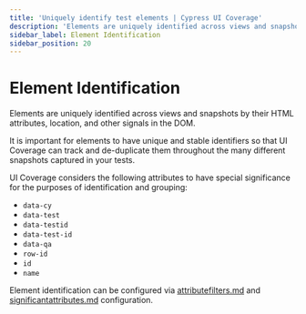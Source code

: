 ```yaml
---
title: 'Uniquely identify test elements | Cypress UI Coverage'
description: 'Elements are uniquely identified across views and snapshots by their HTML attributes, location, and other signals in the DOM.'
sidebar_label: Element Identification
sidebar_position: 20
---
```


# Element Identification

<UICovAddon />

Elements are uniquely identified across views and snapshots by their HTML attributes, location, and other signals in the DOM.

It is important for elements to have unique and stable identifiers so that UI Coverage can track and de-duplicate them throughout the many different snapshots captured in your tests.

UI Coverage considers the following attributes to have special significance for the purposes of identification and grouping:

- `data-cy`
- `data-test`
- `data-testid`
- `data-test-id`
- `data-qa`
- `row-id`
- `id`
- `name`

Element identification can be configured via [attributefilters.md](/ui-coverage/configuration/attributefilters) and [significantattributes.md](/ui-coverage/configuration/significantattributes) configuration.
